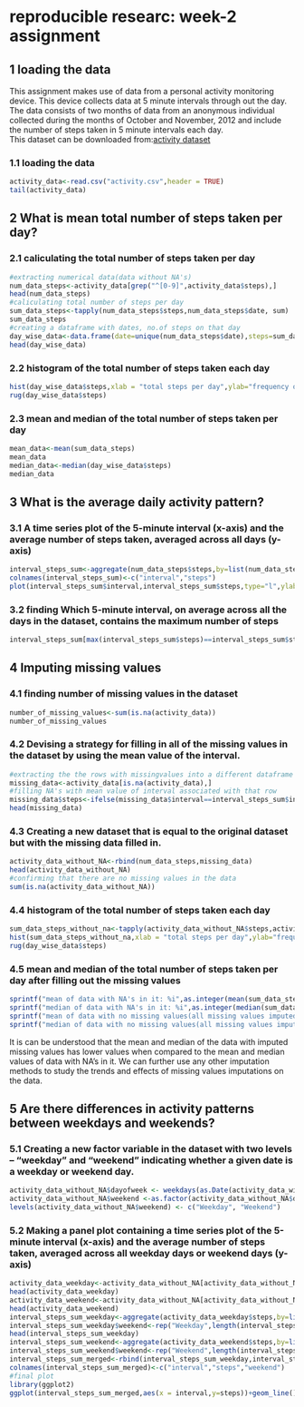 # reproducible researc: week-2 assignment

## 1 loading the data
This assignment makes use of data from a personal activity monitoring device. This device collects data at 5 minute intervals through out the day. The data consists of two months of data from an anonymous individual collected during the months of October and November, 2012 and include the number of steps taken in 5 minute intervals each day.   
This dataset can be downloaded from:[activity dataset](https://d396qusza40orc.cloudfront.net/repdata%2Fdata%2Factivity.zip)  

### 1.1 loading the data
```r
activity_data<-read.csv("activity.csv",header = TRUE)
tail(activity_data)
```

## 2 What is mean total number of steps taken per day?

### 2.1 caliculating the total number of steps taken per day
```r
#extracting numerical data(data without NA's)
num_data_steps<-activity_data[grep("^[0-9]",activity_data$steps),]
head(num_data_steps)
#caliculating total number of steps per day
sum_data_steps<-tapply(num_data_steps$steps,num_data_steps$date, sum)
sum_data_steps
#creating a dataframe with dates, no.of steps on that day
day_wise_data<-data.frame(date=unique(num_data_steps$date),steps=sum_data_steps)
head(day_wise_data)
```

### 2.2 histogram of the total number of steps taken each day
```r
hist(day_wise_data$steps,xlab = "total steps per day",ylab="frequency of no.of days ",main = "histogram of steps for each day",breaks = 20,col = "red")
rug(day_wise_data$steps)
```

### 2.3 mean and median of the total number of steps taken per day
```r
mean_data<-mean(sum_data_steps)
mean_data
median_data<-median(day_wise_data$steps)
median_data
```

## 3 What is the average daily activity pattern?

### 3.1 A time series plot of the 5-minute interval (x-axis) and the average number of steps taken, averaged across all days (y-axis)
```r
interval_steps_sum<-aggregate(num_data_steps$steps,by=list(num_data_steps$interval),mean)
colnames(interval_steps_sum)<-c("interval","steps")
plot(interval_steps_sum$interval,interval_steps_sum$steps,type="l",ylab = "no.of steps taken",xlab="intarval",main="average number of steps for every 5-minute interval")
```

### 3.2 finding Which 5-minute interval, on average across all the days in the dataset, contains the maximum number of steps
```r
interval_steps_sum[max(interval_steps_sum$steps)==interval_steps_sum$steps,]
```

## 4 Imputing missing values

### 4.1 finding number of missing values in the dataset
```r
number_of_missing_values<-sum(is.na(activity_data))
number_of_missing_values
```

### 4.2 Devising a strategy for filling in all of the missing values in the dataset by using the mean value of the interval.
```r
#extracting the the rows with missingvalues into a different dataframe
missing_data<-activity_data[is.na(activity_data),]
#filling NA's with mean value of interval associated with that row
missing_data$steps<-ifelse(missing_data$interval==interval_steps_sum$interval,as.integer(interval_steps_sum$steps))
head(missing_data)
```

### 4.3 Creating a new dataset that is equal to the original dataset but with the missing data filled in.
```r
activity_data_without_NA<-rbind(num_data_steps,missing_data)
head(activity_data_without_NA)
#confirming that there are no missing values in the data
sum(is.na(activity_data_without_NA))
```

### 4.4  histogram of the total number of steps taken each day
```r
sum_data_steps_without_na<-tapply(activity_data_without_NA$steps,activity_data_without_NA$date,sum)
hist(sum_data_steps_without_na,xlab = "total steps per day",ylab="frequency of no.of days ",main = "histogram of steps for each day with data without NA'S ",breaks = 20,col = "blue")
rug(day_wise_data$steps)
```

### 4.5 mean and median of the total number of steps taken per day after filling out the missing values
```r
sprintf("mean of data with NA's in it: %i",as.integer(mean(sum_data_steps)))
sprintf("median of data with NA's in it: %i",as.integer(median(sum_data_steps)))
sprintf("mean of data with no missing values(all missing values imputed): %i",as.integer(mean(sum_data_steps_without_na)))
sprintf("median of data with no missing values(all missing values imputed): %i",as.integer(median(sum_data_steps_without_na)))
```

It is can be understood that the mean and median of the data with imputed missing values has lower values when compared to the mean and median values of data with NA's in it. We can further use any other imputation methods to study the trends and effects of missing values imputations on the data. 

## 5 Are there differences in activity patterns between weekdays and weekends?

### 5.1 Creating a new factor variable in the dataset with two levels – “weekday” and “weekend” indicating whether a given date is a weekday or weekend day.
```r
activity_data_without_NA$dayofweek <- weekdays(as.Date(activity_data_without_NA$date))
activity_data_without_NA$weekend <-as.factor(activity_data_without_NA$dayofweek=="Saturday"|activity_data_without_NA$dayofweek=="Sunday")
levels(activity_data_without_NA$weekend) <- c("Weekday", "Weekend")
```

### 5.2 Making a panel plot containing a time series plot of the 5-minute interval (x-axis) and the average number of steps taken, averaged across all weekday days or weekend days (y-axis)
```r
activity_data_weekday<-activity_data_without_NA[activity_data_without_NA$weekend=="Weekday",]
head(activity_data_weekday)
activity_data_weekend<-activity_data_without_NA[activity_data_without_NA$weekend=="Weekend",]
head(activity_data_weekend)
interval_steps_sum_weekday<-aggregate(activity_data_weekday$steps,by=list(activity_data_weekday$interval),mean)
interval_steps_sum_weekday$weekend<-rep("Weekday",length(interval_steps_sum_weekday))
head(interval_steps_sum_weekday)
interval_steps_sum_weekend<-aggregate(activity_data_weekend$steps,by=list(activity_data_weekend$interval),mean)
interval_steps_sum_weekend$weekend<-rep("Weekend",length(interval_steps_sum_weekend))
interval_steps_sum_merged<-rbind(interval_steps_sum_weekday,interval_steps_sum_weekend)
colnames(interval_steps_sum_merged)<-c("interval","steps","weekend")
#final plot
library(ggplot2)
ggplot(interval_steps_sum_merged,aes(x = interval,y=steps))+geom_line()+facet_grid(weekend~.)+ggtitle("mean of steps for every 5-min interval in weekend and weekdays")

```
